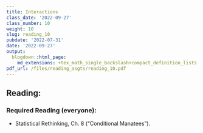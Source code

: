```yaml
---
title: Interactions
class_date: '2022-09-27'
class_number: 10
weight: 10
slug: reading_10
pubdate: '2022-07-31'
date: '2022-09-27'
output:
  blogdown::html_page:
    md_extensions: +tex_math_single_backslash+compact_definition_lists
pdf_url: /files/reading_asgts/reading_10.pdf
---
```

## Reading:

### Required Reading (everyone):

* Statistical Rethinking, Ch. 8 ("Conditional Manatees").

